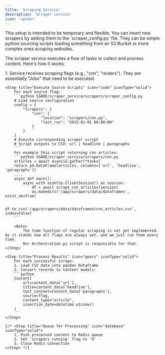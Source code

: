 ```yaml
---
title: 'Scraping Service'
description: 'Scraper service'
icon: 'spider'
---
```



<Note>
    This setup is intended to be temporary and flexible. You can insert new scrapers by adding them to the `scraper_config.py` file.
    They can be simple python sourcing scripts loading something from an S3 Bucket or more complex ones scraping websites.
</Note>



The scraper service executes a flow of tasks to collect and process content. Here's how it works:

<Steps>
    <Step title="Initialize Scraping Flow">
        1. Service receives scraping flags (e.g., "cnn", "reuters"). They are essentially "Jobs" that need to be executed.
    </Step>

    <Step title="Execute Source Scripts" icon="code" iconType="solid">
        For each source flag:
        ```python SSARE/scraper_service/scrapers/scraper_config.py
        # Load source configuration
        config = {
            "scrapers": {
                "cnn": {
                    "location": "scrapers/cnn.py",
                    "last_run": "2015-01-01 00:00:00"
                }
            }
        }
        # Execute corresponding scraper script
        # Script outputs to CSV: url | headline | paragraphs
        ```
        For example this script returning cnn articles:
        ```python SSARE/scraper_service/scrapers/cnn.py
        articles = await asyncio.gather(*tasks)
        return pd.DataFrame(articles, columns=['url', 'headline', 'paragraphs'])
        ....
        async def main():
            async with aiohttp.ClientSession() as session:
                df = await scrape_cnn_articles(session)
                os.makedirs('/app/scrapers/data/dataframes', exist_ok=True)

                df.to_csv('/app/scrapers/data/dataframes/cnn_articles.csv', index=False)
        ```

        <Note>
            The time function of regular scraping is not yet implemented. As it stands now all flags are always set, and we just run them every time.
            Our Orchestration.py script is responsible for that.
    </Step>

    <Step title="Process Results" icon="gears" iconType="solid">
        For each successful scrape:
        1. Load CSV data into pandas DataFrame
        2. Convert records to Content models:
        ```python
        Content(
            url=content_data['url'],
            title=content_data['headline'],
            text_content=content_data['paragraphs'],
            source=flag,
            content_type="article",
            insertion_date=datetime.utcnow()
        )
        ```
    </Step>

    {/* <Step title="Queue for Processing" icon="database" iconType="solid">
        1. Push processed content to Redis queue
        2. Set 'scrapers_running' flag to '0'
        3. Close Redis connection
    </Step> */}
</Steps>

<ScraperDev />

